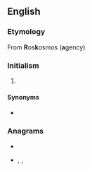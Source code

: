 ==English==

===Etymology===
From '''R'''os'''k'''osmos ('''a'''gency)

===Initialism===
{{rfc-header|Initialism}}
{{en-initialism}}

# {{lb|en|space flight|Russia}} {{initialism of|w:Russian Federal Space Agency|Russian Federal Space Agency|lang=en}}

====Synonyms====
* {{l|en|FKA}}

===Anagrams===
* {{l|en|AKR}}
* {{l|en|ark}}, {{l|en|Ark}}, {{l|en|Ark.}}